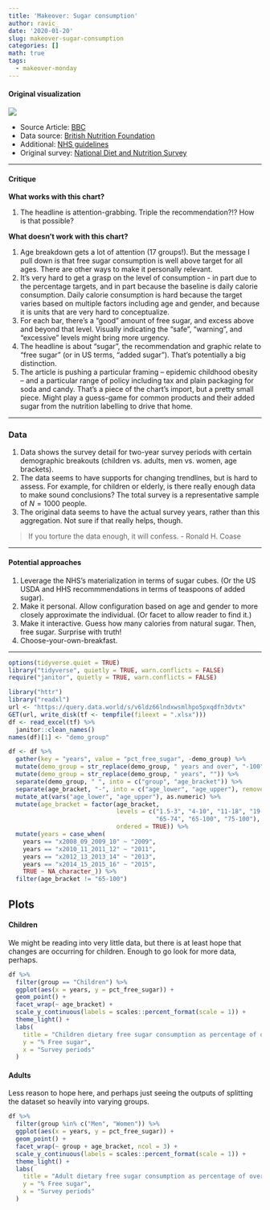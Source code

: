 ```yaml
---
title: 'Makeover: Sugar consumption'
author: ravic_
date: '2020-01-20'
slug: makeover-sugar-consumption
categories: []
math: true
tags:
  - makeover-monday
---
```


#### Original visualization
![](https://ichef.bbci.co.uk/news/624/cpsprodpb/D3A6/production/_107228145_teen_sugar_640-nc.png)


* Source Article: [BBC](https://www.bbc.co.uk/news/health-48499195)
* Data source: [British Nutrition Foundation](https://www.nutrition.org.uk/nutritioninthenews/new-reports/ndnsyears7and8.html)
* Additional: [NHS guidelines](https://www.nhs.uk/live-well/eat-well/how-does-sugar-in-our-diet-affect-our-health/)
* Original survey: [National Diet and Nutrition Survey](https://www.gov.uk/government/collections/national-diet-and-nutrition-survey)

---

#### Critique

**What works with this chart?**

1.  The headline is attention-grabbing. Triple the recommendation?!?
    How is that possible? 

**What doesn't work with this chart?**

1.  Age breakdown gets a lot of attention (17 groups!). But the message 
    I pull down is that free sugar consumption is well above target for 
    all ages. There are other ways to make it personally relevant.
3.  It's very hard to get a grasp on the level of consumption - in part
    due to the percentage targets, and in part because the baseline is 
    daily calorie consumption. Daily calorie consumption is hard because
    the target varies based on multiple factors including age and gender, 
    and because it is units that are very hard to conceptualize.
3.  For each bar, there's a "good" amount of free sugar, and excess above
    and beyond that level. Visually indicating the "safe", "warning", and
    "excessive" levels might bring more urgency.
4.  The headline is about "sugar", the recommendation and graphic relate
    to "free sugar" (or in US terms, "added sugar"). That's potentially
    a big distinction.
5.  The article is pushing a particular framing -- epidemic childhood
    obesity -- and a particular range of policy including tax and plain
    packaging for soda and candy. That's a piece of the chart's import,
    but a pretty small piece. Might play a guess-game for common products
    and their added sugar from the nutrition labelling to drive that 
    home.
    
---

### Data

1.  Data shows the survey detail for two-year survey periods with certain
    demographic breakouts (children vs. adults, men vs. women, age brackets).
2.  The data seems to have supports for changing trendlines, but is hard
    to assess. For example, for children or elderly, is there really enough
    data to make sound conclusions? The total survey is a representative
    sample of $N = 1000$ people.
3.  The original data seems to have the actual survey years, rather than this
    aggregation. Not sure if that really helps, though.


>  If you torture the data enough, it will confess. - Ronald H. Coase

---


#### Potential approaches

1.  Leverage the NHS's materialization in terms of sugar cubes. (Or the
    US USDA and HHS recommmendations in terms of teaspoons of added sugar).
2.  Make it personal. Allow configuration based on age and gender to more
    closely approximate the individual. (Or facet to allow reader to find 
    it.)
3.  Make it interactive. Guess how many calories from natural sugar. Then,
    free sugar. Surprise with truth!
4.  Choose-your-own-breakfast. 


---


```r
options(tidyverse.quiet = TRUE)
library("tidyverse", quietly = TRUE, warn.conflicts = FALSE)
require("janitor", quietly = TRUE, warn.conflicts = FALSE)
```

```r
library("httr")
library("readxl")
url <- "https://query.data.world/s/v6ldz66lndxwsmlhpo5pxqdfn3dvtx" 
GET(url, write_disk(tf <- tempfile(fileext = ".xlsx")))
df <- read_excel(tf) %>%
  janitor::clean_names() 
names(df)[1] <- "demo_group"
```

```r
df <- df %>%
  gather(key = "years", value = "pct_free_sugar", -demo_group) %>%
  mutate(demo_group = str_replace(demo_group, " years and over", "-100")) %>%
  mutate(demo_group = str_replace(demo_group, " years", "")) %>%
  separate(demo_group, " ", into = c("group", "age_bracket")) %>%
  separate(age_bracket, "-", into = c("age_lower", "age_upper"), remove = FALSE) %>%
  mutate_at(vars("age_lower", "age_upper"), as.numeric) %>%
  mutate(age_bracket = factor(age_bracket, 
                              levels = c("1.5-3", "4-10", "11-18", "19-64", 
                                         "65-74", "65-100", "75-100"), 
                              ordered = TRUE)) %>%
  mutate(years = case_when(
    years == "x2008_09_2009_10" ~ "2009",
    years == "x2010_11_2011_12" ~ "2011",
    years == "x2012_13_2013_14" ~ "2013",
    years == "x2014_15_2015_16" ~ "2015",
    TRUE ~ NA_character_)) %>%
  filter(age_bracket != "65-100")
```

## Plots
#### Children
We might be reading into very little data, but there is at least hope
that changes are occurring for children. Enough to go look for more 
data, perhaps.

```r
df %>%
  filter(group == "Children") %>%
  ggplot(aes(x = years, y = pct_free_sugar)) +
  geom_point() + 
  facet_wrap(~ age_bracket) +
  scale_y_continuous(labels = scales::percent_format(scale = 1)) +
  theme_light() +
  labs(
    title = "Children dietary free sugar consumption as percentage of overall daily calories",
    y = "% Free sugar",
    x = "Survey periods"
  )
```

#### Adults
Less reason to hope here, and perhaps just seeing the outputs of splitting
the dataset so heavily into varying groups.

```r
df %>%
  filter(group %in% c("Men", "Women")) %>%
  ggplot(aes(x = years, y = pct_free_sugar)) +
  geom_point() + 
  facet_wrap(~ group + age_bracket, ncol = 3) +
  scale_y_continuous(labels = scales::percent_format(scale = 1)) +
  theme_light() +
  labs(
    title = "Adult dietary free sugar consumption as percentage of overall daily calories",
    y = "% Free sugar",
    x = "Survey periods"
  )

```

